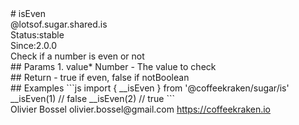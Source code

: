 <div class="docmap-mdx">
# isEven
<div class="_namespace">@lotsof.sugar.shared.is</div>
<div class="_metas">
<div class="_status"><span class="_status-label">Status:</span><span class="_status-value -stable">stable</span></div>
<div class="_since"><span class="_since-label">Since:</span><span class="_since-value">2.0.0</span></div>
</div>
<div class="_description">
Check if a number is even or not
</div>
<div class="_params">
## Params
1. <span class="_name">value<span class="_required">*</span></span><span class="_default"></span> <span class="_type">Number</span>
   - The value to check
</div>
<div class="_return">
## Return
- <span class="_description">true if even, false if not</span><span class="_default"></span><span class="_type">Boolean</span>
</div>
<div class="_examples">
## Examples
```js
import { __isEven } from '@coffeekraken/sugar/is'
__isEven(1) // false
__isEven(2) // true
```
</div>
<div class="_author">
<span class="_name">Olivier Bossel</span>
<span class="_email">olivier.bossel@gmail.com</span>
<a href="https://coffeekraken.io" target="_blank" class="_url">https://coffeekraken.io</a>
</div>
</div>